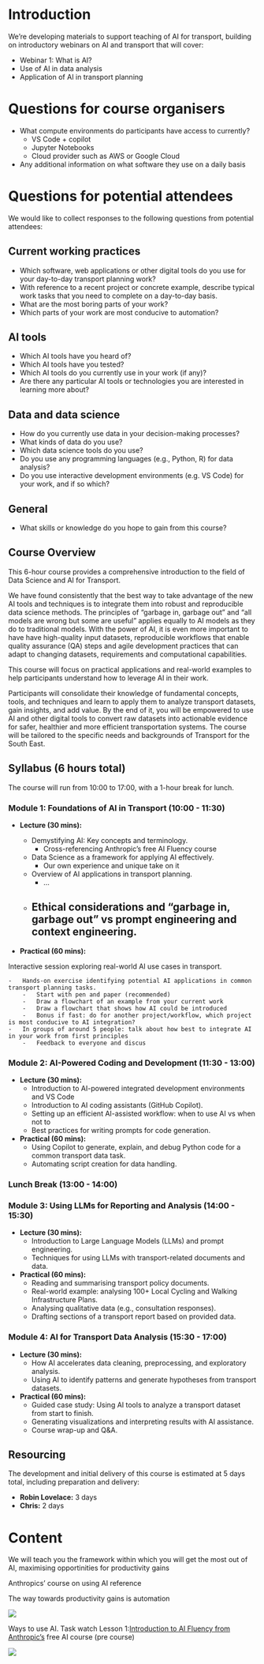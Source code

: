 ```{=html}
<!-- tfse ask

It was a pleasure meeting you both earlier today, and apologies again for the rushed ending. As promised, I’ve summarised our discussion and next steps below.
 
Current Position and Phase 1:
Phase 1 of support is being delivered through TfSE’s subject matter expert supply chain. While these commissions are not yet fully confirmed, our preference is to continue with this approach for Phase 1 and build any follow-on support (Phase 2) around it.
Phase 1 will cover three key areas:
Introduction to AI and its application in transport planning (high level)
AI in data analysis
Practical applications in transport planning
 
To shape the next stage of support with your team, we agreed that the best approach is to:
Share a hypothesis for what the course could look like, including day-to-day challenges and relevant user cases. This could also include some questions to go into the Chat Forum, or survey style format to users to understand in a bit more detail what it is they require, or if the hypothesis suits their needs.
Focus on fundamentals, given current capability levels, but also incorporate case studies and examples (as you mentioned) to highlight real opportunities.
Keep the theme of “demystifying AI”, while allowing for adjustments after our introductory session, so we can avoid duplication. -->
```

# Introduction

We're developing materials to support teaching of AI for transport, building on introductory webinars on AI and transport that will cover:

-   Webinar 1: What is AI?
-   Use of AI in data analysis
-   Application of AI in transport planning

# Questions for course organisers

-   What compute environments do participants have access to currently?
    -   VS Code + copilot
    -   Jupyter Notebooks
    -   Cloud provider such as AWS or Google Cloud
-   Any additional information on what software they use on a daily basis

# Questions for potential attendees

We would like to collect responses to the following questions from potential attendees:

## Current working practices

-   Which software, web applications or other digital tools do you use for your day-to-day transport planning work?
-   With reference to a recent project or concrete example, describe typical work tasks that you need to complete on a day-to-day basis.
-   What are the most boring parts of your work?
-   Which parts of your work are most conducive to automation?

## AI tools

-   Which AI tools have you heard of?
-   Which AI tools have you tested?
-   Which AI tools do you currently use in your work (if any)?
-   Are there any particular AI tools or technologies you are interested in learning more about?

## Data and data science

-   How do you currently use data in your decision-making processes?
-   What kinds of data do you use?
-   Which data science tools do you use?
-   Do you use any programming languages (e.g., Python, R) for data analysis?
-   Do you use interactive development environments (e.g. VS Code) for your work, and if so which?

## General

-   What skills or knowledge do you hope to gain from this course?

<!-- Draft Outline: -->

## Course Overview

This 6-hour course provides a comprehensive introduction to the field of Data Science and AI for Transport.

We have found consistently that the best way to take advantage of the new AI tools and techniques is to integrate them into robust and reproducible data science methods.
The principles of "garbage in, garbage out" and "all models are wrong but some are useful" applies equally to AI models as they do to traditional models.
With the power of AI, it is even more important to have have high-quality input datasets, reproducible workflows that enable quality assurance (QA) steps and agile development practices that can adapt to changing datasets, requirements and computational capabilities.

This course will focus on practical applications and real-world examples to help participants understand how to leverage AI in their work.

Participants will consolidate their knowledge of fundamental concepts, tools, and techniques and learn to apply them to analyze transport datasets, gain insights, and add value.
By the end of it, you will be empowered to use AI and other digital tools to convert raw datasets into actionable evidence for safer, healthier and more efficient transportation systems.
The course will be tailored to the specific needs and backgrounds of Transport for the South East.

## Syllabus (6 hours total)

The course will run from 10:00 to 17:00, with a 1-hour break for lunch.

### Module 1: Foundations of AI in Transport (10:00 - 11:30)

-   **Lecture (30 mins):**

    -   Demystifying AI: Key concepts and terminology.
        -   Cross-referencing Anthropic's free AI Fluency course
    -   Data Science as a framework for applying AI effectively.
        -   Our own experience and unique take on it
    -   Overview of AI applications in transport planning.
        -   ...
    -   Ethical considerations and "garbage in, garbage out" vs prompt engineering and context engineering.
        -   

-   **Practical (60 mins):**

Interactive session exploring real-world AI use cases in transport.

    -   Hands-on exercise identifying potential AI applications in common transport planning tasks.
        -   Start with pen and paper (recommended)
        -   Draw a flowchart of an example from your current work
        -   Draw a flowchart that shows how AI could be introduced
        -   Bonus if fast: do for another project/workflow, which project is most conducive to AI integration?
    -   In groups of around 5 people: talk about how best to integrate AI in your work from first principles
        -   Feedback to everyone and discus

### Module 2: AI-Powered Coding and Development (11:30 - 13:00)

-   **Lecture (30 mins):**
    -   Introduction to AI-powered integrated development environments and VS Code
    -   Introduction to AI coding assistants (GitHub Copilot).
    -   Setting up an efficient AI-assisted workflow: when to use AI vs when not to
    -   Best practices for writing prompts for code generation.
-   **Practical (60 mins):**
    -   Using Copilot to generate, explain, and debug Python code for a common transport data task.
    -   Automating script creation for data handling.

### Lunch Break (13:00 - 14:00)

### Module 3: Using LLMs for Reporting and Analysis (14:00 - 15:30)

-   **Lecture (30 mins):**
    -   Introduction to Large Language Models (LLMs) and prompt engineering.
    -   Techniques for using LLMs with transport-related documents and data.
-   **Practical (60 mins):**
    -   Reading and summarising transport policy documents.
    -   Real-world example: analysing 100+ Local Cycling and Walking Infrastructure Plans.
    -   Analysing qualitative data (e.g., consultation responses).
    -   Drafting sections of a transport report based on provided data.

### Module 4: AI for Transport Data Analysis (15:30 - 17:00)

-   **Lecture (30 mins):**
    -   How AI accelerates data cleaning, preprocessing, and exploratory analysis.
    -   Using AI to identify patterns and generate hypotheses from transport datasets.
-   **Practical (60 mins):**
    -   Guided case study: Using AI tools to analyze a transport dataset from start to finish.
    -   Generating visualizations and interpreting results with AI assistance.
    -   Course wrap-up and Q&A.

## Resourcing

The development and initial delivery of this course is estimated at 5 days total, including preparation and delivery:

-   **Robin Lovelace:** 3 days
-   **Chris:** 2 days

# Content 

We will teach you the framework within which you will get the most out of AI, maximising opportinities for productivity gains

Anthropics' course on using AI reference

The way towards productivity gains is automation

![](images/paste-1.png)

Ways to use AI.
Task watch Lesson 1:[ Introduction to AI Fluency from Anthropic's](https://www.youtube.com/watch?v=JpGtOfSgR-c) free AI course (pre course)

![](images/paste-2.png)